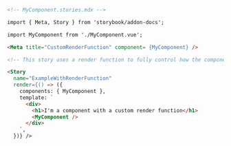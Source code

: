 ```md
<!-- MyComponent.stories.mdx -->

import { Meta, Story } from 'storybook/addon-docs';

import MyComponent from './MyComponent.vue';

<Meta title="CustomRenderFunction" component= {MyComponent} />

<!-- This story uses a render function to fully control how the component renders. -->

<Story 
  name="ExampleWithRenderFunction"
  render={() => ({
    components: { MyComponent },
    template: `
      <div>
        <h1>I'm a component with a custom render function</h1>
        <MyComponent />
      </div>
    `,
  })} />
```